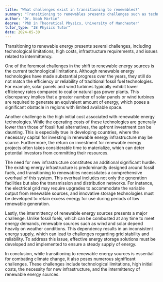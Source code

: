```yaml
---
title: "What challenges exist in transitioning to renewables?"
summary: "Transitioning to renewables presents challenges such as technological limitations, high costs, infrastructure needs, and intermittency issues."
author: "Dr. Noah Martin"
degree: "PhD in Theoretical Physics, University of Manchester"
tutor_type: "IB Physics Tutor"
date: 2024-05-30
---
```


Transitioning to renewable energy presents several challenges, including technological limitations, high costs, infrastructure requirements, and issues related to intermittency.

One of the foremost challenges in the shift to renewable energy sources is the current technological limitations. Although renewable energy technologies have made substantial progress over the years, they still do not match the efficiency or reliability of traditional fossil fuel technologies. For example, solar panels and wind turbines typically exhibit lower efficiency rates compared to coal or natural gas power plants. This discrepancy implies that a greater number of solar panels or wind turbines are required to generate an equivalent amount of energy, which poses a significant obstacle in regions with limited available space.

Another challenge is the high initial cost associated with renewable energy technologies. While the operating costs of these technologies are generally lower than those of fossil fuel alternatives, the upfront investment can be daunting. This is especially true in developing countries, where the necessary capital for investing in renewable energy infrastructure may be scarce. Furthermore, the return on investment for renewable energy projects often takes considerable time to materialize, which can deter potential investors from committing their resources.

The need for new infrastructure constitutes an additional significant hurdle. The existing energy infrastructure is predominantly designed around fossil fuels, and transitioning to renewables necessitates a comprehensive overhaul of this system. This overhaul includes not only the generation facilities but also the transmission and distribution networks. For instance, the electrical grid may require upgrades to accommodate the variable output from renewable sources, and innovative storage technologies must be developed to retain excess energy for use during periods of low renewable generation.

Lastly, the intermittency of renewable energy sources presents a major challenge. Unlike fossil fuels, which can be combusted at any time to meet energy demands, renewable sources such as wind and solar depend heavily on weather conditions. This dependency results in an inconsistent energy supply, which can lead to challenges regarding grid stability and reliability. To address this issue, effective energy storage solutions must be developed and implemented to ensure a steady supply of energy.

In conclusion, while transitioning to renewable energy sources is essential for combating climate change, it also poses numerous significant challenges. These challenges include technological limitations, high initial costs, the necessity for new infrastructure, and the intermittency of renewable energy sources.
    